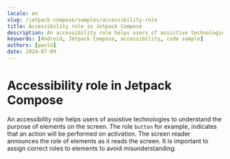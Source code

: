 ```yaml
---
locale: en
slug: /jetpack-compose/samples/accessibility-role
title: Accessibility role in Jetpack Compose
description: An accessibility role helps users of assistive technologies to understand the purpose of elements on the screen.
keywords: [Android, Jetpack Compose, accessibility, code sample]
authors: [pavlo]
date: 2024-07-09
---
```


# Accessibility role in Jetpack Compose

An accessibility role helps users of assistive technologies to understand the purpose of elements on the screen. The role `button` for example, indicates that an action will be performed on activation. The screen reader announces the role of elements as it reads the screen. It is important to assign correct roles to elements to avoid misunderstanding.

<CodeSample id="accessibility-role" framework="jetpack-compose" locale="en"/>
